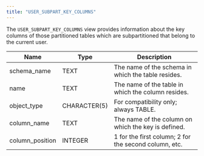 ```yaml
---
title: "USER_SUBPART_KEY_COLUMNS"
---
```


<div id="user_subpart_key_columns" class="registered_link"></div>


The `USER_SUBPART_KEY_COLUMNS` view provides information about the key columns of those partitioned tables which are subpartitioned that belong to the current user.

| Name             | Type         | Description                                           |
| ---------------- | ------------ | ----------------------------------------------------- |
| schema_name     | TEXT         | The name of the schema in which the table resides.    |
| name             | TEXT         | The name of the table in which the column resides.    |
| object_type     | CHARACTER(5) | For compatibility only; always TABLE.                 |
| column_name     | TEXT         | The name of the column on which the key is defined.   |
| column_position | INTEGER      | 1 for the first column; 2 for the second column, etc. |
